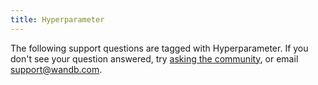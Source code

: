 ```yaml
---
title: Hyperparameter
---
```



The following support questions are tagged with Hyperparameter. If you don't see your question answered, try [asking the community](https://community.wandb.ai/), or email support@wandb.com.

<KBArticlesList kbArticleMap={kbArticleMap} tag="hyperparameter"/>
